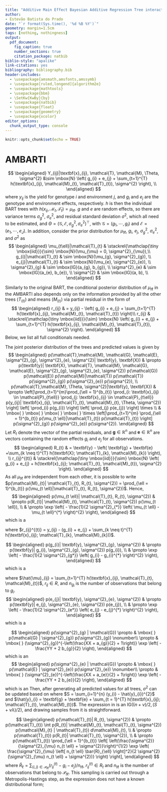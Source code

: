 ```yaml
---
title: "Additive Main Effect Bayesian Additive Regression Tree interaction models (AMBARTI)"
author:
- Estevão Batista do Prado
date: "`r format(Sys.time(), '%d %B %Y')`"
geometry: margin=1.5cm
tags: [nothing, nothingness]
output:
  pdf_document:
    fig_caption: true
    number_sections: true
    citation_package: natbib
biblio-style: "apalike"
link-citations: yes
bibliography: bibliography.bib
header-includes:
  - \usepackage{amsmath,amsfonts,amssymb}
  - \usepackage[ruled,longend]{algorithm2e}
  - \usepackage{mathtools}
  - \usepackage{bbm}
  - \SetKw{KwBy}{by}
  - \usepackage{natbib}
  - \usepackage{float}
  - \usepackage{geometry}
  - \usepackage{xcolor}
editor_options: 
  chunk_output_type: console
---
```


```r
knitr::opts_chunk$set(echo = TRUE)
```

# AMBARTI
$$
\begin{aligned}
Y_{ij}|\textbf{x}_{ij}, \mathcal{T}, \mathcal{M}, \Theta, \sigma^{2} &\sim \mbox{N} \left( g_{i} + e_{j} + \sum_{t=1}^{T} h(\textbf{x}_{ij}, \mathcal{M}_{t}, \mathcal{T}_{t}), \sigma^{2} \right), \\
\end{aligned}
$$
where $y_{ij}$ is the yield for genotype $i$ and environment $j$, and $g_i$ and $e_j$ are the genotype and environment effects, respectively. $h$ is then the individual BART trees with $h(x_{ij}, \mathcal{M}_{t}, \mathcal{T}_{t}) = \mu_{t \ell}$. $g$ and $e$ are random effects, so there are variance terms $\sigma^{2}_g$, $\sigma^{2}_e$, and residual standard deviation $\sigma^{2}$, which all need to be estimated, and $\Theta = (\mathcal{G}, \mathcal{E}, \sigma^{2}_{g}, \sigma^{2}_{e})^\top$, with $\mathcal{G} = (g_{1}, \cdots, g_{I})$ and $\mathcal{E} = (e_{1}, \cdots, e_{J})$. In addition, consider the prior distribution for $\mu_{t\ell}$, $g_{i}$, $e_{j}$, $\sigma^{2}_g$, $\sigma^{2}_e$, and $\sigma^{2}$ as
$$
  \begin{aligned}
\mu_{t\ell}|\mathcal{T}_{t}  & \stackrel{\mathclap{\tiny \mbox{iid}}}{\sim} \mbox{N}(\mu_{\mu} = 0, \sigma^{2}_{\mu}),\\
g_{i}|\mathcal{T}_{t}   & \sim \mbox{N}(\mu_{g}, \sigma^{2}_{g}), \\
e_{j}|\mathcal{T}_{t}   & \sim \mbox{N}(\mu_{e}, \sigma^{2}_{e}), \\
\sigma^{2}_{g} & \sim \mbox{IG}(a_{g}, b_{g}), \\
\sigma^{2}_{e} & \sim \mbox{IG}(a_{e}, b_{e}), \\
\sigma^{2} & \sim \mbox{IG}(a, b), \\
\end{aligned}
$$

Similarly to the original BART, the conditional posterior distribution of $\mu_{t \ell}$ in the AMBARTI also depends only on the information provided by all the other trees ($T_{(t)}$) and means ($M_{(t)}$) via partial residual in the form of
$$
\begin{aligned}
r_{ij} & = y_{ij} - \left( g_{i} + e_{j} + \sum_{t=1}^{T} h(\textbf{x}_{ij}, \mathcal{M}_{t}, \mathcal{T}_{t}) \right)\\
r_{ij} & \stackrel{\mathclap{\tiny \mbox{iid}}}{\sim} \mbox{N} \left( g_{i} + e_{j} + \sum_{t=1}^{T} h(\textbf{x}_{ij}, \mathcal{M}_{t}, \mathcal{T}_{t}), \sigma^{2} \right).
\end{aligned}
$$
Below, we list all full conditionals needed.


The joint posterior distribution of the trees and predicted values is given by
$$
\begin{aligned}
p(\mathcal{T},\mathcal{M}, \mathcal{G}, \mathcal{E}, \sigma^{2}_{g}, \sigma^{2}_{e}, \sigma^{2}| \textbf{y}, \textbf{X}) & \propto p(\textbf{y}| \textbf{X}, \mathcal{T}, \mathcal{M}, \mathcal{G}, \mathcal{E}, \sigma^{2}_{g}, \sigma^{2}_{e}, \sigma^{2}) p(\mathcal{G}) p(\mathcal{E}) p(\mathcal{M}|\mathcal{T}) p(\mathcal{T}) p(\sigma^{2}_{g}) p(\sigma^{2}_{e}) p(\sigma^{2}), \\
p(\mathcal{T},\mathcal{M}, \Theta, \sigma^{2}|\textbf{y}, \textbf{X})
& \propto \left[\prod_{t=1}^{m}\prod_{\ell = 1}^{b_{t}} \prod_{i: \textbf{x}_{ij} \in \mathcal{P}_{t\ell}} \prod_{j: \textbf{x}_{ij} \in \mathcal{P}_{t\ell}} p(y_{ij}| \textbf{x}_{ij}, \mathcal{T}_{t}, \mathcal{M}_{t}, \Theta, \sigma^{2}) \right] \left[ \prod_{i} p(g_{i}) \right] \left[ \prod_{j} p(e_{j}) \right] \times \\
& \mbox{ } \mbox{ } \mbox{ } \mbox{ }  \times \left[\prod_{t=1}^{m} \prod_{\ell = 1}^{b_{t}} p(\mu_{t \ell}|\mathcal{T}_{t}) p(\mathcal{T}_{t}) \right] p(\sigma^{2}_{g}) p(\sigma^{2}_{e}) p(\sigma^{2}).
\end{aligned}
$$
Let $R_{t}$ denote the vector of the partial residuals, and $\textbf{g} \in \mathbb{R}^{n}$ and $\textbf{e} \in \mathbb{R}^{n}$ are vectors containing the random effects $g_{i}$ and $e_{j}$ for all observations.
$$
\begin{aligned}
R_{t} & = \textbf{y} - \left( \textbf{g} + \textbf{e} +\sum_{k \neq t}^{T} h(\textbf{X}; \mathcal{T}_{k}, \mathcal{M}_{k}) \right), \\
r_{ij}^{(t)} & \stackrel{\mathclap{\tiny \mbox{iid}}}{\sim} \mbox{N} \left( g_{i} + e_{j} + h(\textbf{x}_{ij}; \mathcal{T}_{t}, \mathcal{M}_{t}), \sigma^{2} \right).
\end{aligned}
$$
As all $\mu_{t \ell}$ are independent from each other, it is possible to write $p(\mathcal{M}_{t}| \mathcal{T}_{t}, R_{t}, \sigma^{2}) = \prod_{\ell = 1}^{b_{t}} p(\mu_{t \ell}|\mathcal{T}_{t}, R_{t}, \sigma^{2})$. Hence,
$$
\begin{aligned}
p(\mu_{t \ell}| \mathcal{T}_{t}, R_{t}, \sigma^{2}) & \propto p(R_{t}| \mathcal{M}_{t}, \mathcal{T}_{t}, \sigma^{2}) p(\mu_{t \ell}), \\
& \propto \exp \left( - \frac{1}{2 \sigma^{2}_{*}} \left( \mu_{t \ell} - \mu_{t \ell}^{*} \right)^{2}  \right),
\end{aligned}
$$
which is a 

\begin{align}
\mbox{N}\left(\frac{ \sigma^{-2}\sum_{(i,j) \in \mathcal{P}_{t \ell}} r_{ij}^{(t)}}{n_{t \ell}/\sigma^{2} + \sigma^{-2}_{\mu}}, \frac{1}{n_{t \ell}/\sigma^{2} + \sigma^{-2}_{\mu}} \right),
\end{align}

where $r_{ij}^{(t)} = y_{ij} - (g_{i} + e_{j} + \sum_{k \neq t}^{T} h(\textbf{x}_{ij}; \mathcal{T}_{k}, \mathcal{M}_{k}))$.

$$
\begin{aligned}
p(g_{i}| \textbf{y}, \sigma^{2}_{g}, \sigma^{2}) & \propto p(\textbf{y}| g_{i}, \sigma^{2}_{g}, \sigma^{2}) p(g_{i}), \\
& \propto \exp \left( - \frac{1}{2 \sigma^{2}_{g*}} \left( g_{i} - g_{i}^{*} \right)^{2}  \right),
\end{aligned}
$$
which is a 

\begin{align}
\mbox{N}\left(\frac{\sum_{j} \left[y_{ij} - e_{j} - \hat{\mu}_{ij}\right]/\sigma^{2} + \mu_{g}/\sigma^{2}_{g}}{n_{g_{i}}/ \sigma^{2} + 1/\sigma^{2}_{g}}, \frac{1}{n_{g_{i}}/ \sigma^{2} + 1/\sigma^{2}_{g}} \right),
\end{align}

where $\hat{\mu}_{ij} = \sum_{t=1}^{T} h(\textbf{x}_{ij}, \mathcal{T}_{t}, \mathcal{M}_{t})$, $r_{ij} \in R$, and $n_{g_{i}}$ is the number of observations that belong to $g_{i}$.
$$
\begin{aligned}
p(e_{j}| \textbf{y}, \sigma^{2}_{e}, \sigma^{2}) & \propto p(\textbf{y}| e_{j}, \sigma^{2}_{e}, \sigma^{2}) p(e_{j}), \\
& \propto \exp \left( - \frac{1}{2 \sigma^{2}_{e*}} \left( e_{j} - e_{j}^{*} \right)^{2}  \right),
\end{aligned}
$$
which is a 

\begin{align}
\mbox{N}\left(\frac{\sum_{i} \left[y_{ij} - g_{i} - \hat{\mu}_{ij}\right]/\sigma^{2} + \mu_{e}/\sigma^{2}_{e}}{n_{e_{j}}/ \sigma^{2} + 1/\sigma^{2}_{e}}, \frac{1}{n_{e_{j}}/ \sigma^{2} + 1/\sigma^{2}_{e}} \right).
\end{align}

$$
\begin{aligned}
p(\sigma^{2}_{g} | \mathcal{G}) \propto & \mbox{ } p(\mathcal{G} | \sigma^{2}_{g}) p(\sigma^{2}_{g}) \nonumber\\
\propto & \mbox{ } (\sigma^{2}_{g})^{-\left(\frac{XX + a_{g}}{2} + 1\right)} \exp \left( -\frac{YY + 2 b_{g}}{2} \right),
\end{aligned}
$$
which is an 
\begin{align}
\mbox{IG}\left(\frac{|\mathcal{G}|}{2} + a_{g}, \frac{\sum_{i=1}^{I} (g_{i}-\mu_{g})^{2}}{2} + b_{g} \right).
\end{align}
$$
\begin{aligned}
p(\sigma^{2}_{e} | \mathcal{G}) \propto & \mbox{ } p(\mathcal{E} | \sigma^{2}_{e}) p(\sigma^{2}_{e}) \nonumber\\
\propto & \mbox{ } (\sigma^{2}_{e})^{-\left(\frac{XX + a_{e}}{2} + 1\right)} \exp \left( -\frac{YY + 2 b_{e}}{2} \right),
\end{aligned}
$$
which is an
\begin{align}
\mbox{IG}\left(\frac{|\mathcal{E}|}{2} + a_{e}, \frac{\sum_{j=1}^{E} (e_{j}-\mu_{e})^{2}}{2} + b_{e} \right).
\end{align}
Then, after generating all predicted values for all trees, $\sigma^{2}$ can be updated based on
\begin{align}
\label{BART_full_conditional_sigma2}
p(\sigma^{2} | T, M, \textbf{X}, \textbf{y}) \propto & \mbox{ } p(\textbf{y} | \textbf{X}, T, M, \sigma^{2}) p(\sigma^{2}) \nonumber\\
\propto & \mbox{ } (\sigma^{2})^{-\left(\frac{n + \nu}{2} + 1\right)} \exp \left( -\frac{S + \nu \lambda}{2\sigma^{2}} \right),
\end{align}
where $S = \sum_{i=1}^{n} (y_{i} - \hat{y}_{i})^{2}$ and $\hat{y}_{i} = \textbf{g} + \textbf{e} + \sum_{t = 1}^{T} h(\textbf{x}_{ij}; \mathcal{T}_{t}, \mathcal{M}_{t})$. The expression in \eqref{BART_full_conditional_sigma2} is an $\mbox{IG}((n + \nu)/2, (S + \nu \lambda)/2)$, and drawing samples from it is straightforward.

$$
\begin{aligned}
p(\mathcal{T}_{t}| R_{t}, \sigma^{2}) &  \propto p(\mathcal{T}_{t}) \int p(R_{t}| \mathcal{M}_{t}, \mathcal{T}_{t}, \sigma^{2}) p(\mathcal{M}_{t} | \mathcal{T}_{t}) d\mathcal{M}_{t}, \\
& \propto p(\mathcal{T}_{t}) p(R_{t}| \mathcal{T}_{t}, \sigma^{2}), \\
& \propto p(\mathcal{T}_{t}) \prod_{\ell = 1}^{b_{t}} \left[ \left(\frac{\sigma^{2}}{\sigma^{2}_{\mu} n_{t \ell} + \sigma^{2}}\right)^{1/2} \exp \left( \frac{\sigma^{2}_{\mu} \left[ n_{t \ell} \bar{R}_{\ell} \right]^2}{2 \sigma^{2} (\sigma^{2}_{\mu} n_{t \ell} + \sigma^{2})} \right) \right],
\end{aligned}
$$
where $\bar{R}_{\ell} = \sum_{(i,j) \in \mathcal{P}_{t \ell}} (r_{ij}^{(t)} - g_{i} - e_{j}) / n_{t \ell}$, $r_{ij}^{(t)} \in R_{t}$ and $n_{t \ell}$ is the number of observations that belong to $\mathcal{P}_{t \ell}$. This sampling is carried out through a Metropolis-Hastings step, as the expression does not have a known distributional form;
